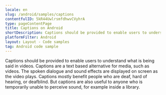 ```yaml
---
locale: en
slug: /android/samples/captions
contentfulID: 5kR44UwlrsmfdhwvCVyhrA
type: pageContentPage
title: Captions on Android
shortDescription: Captions should be provided to enable users to understand what is being said in videos.
platformFilter: Android
layout: Layout - Code samples
tag: Android code sample
---
```


Captions should be provided to enable users to understand what is being said in videos. Captions are a text based alternative for media, such as videos. The spoken dialogue and sound effects are displayed on screen as the video plays. Captions mostly benefit people who are deaf, hard of hearing, or deafblind. But captions are also useful to anyone who is temporarily unable to perceive sound, for example inside a library.

<CodeSample id="media-captions" locale="en" platform="android"/>